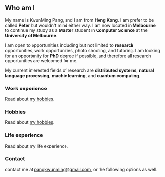 ## Who am I

[comment]: # (add full-rounded photo of me here)

My name is KwunMing Pang, and I am from **Hong Kong**. I am prefer to be called **Peter** but wouldn't mind either way. 
I am now located in **Melbourne** to continue my study as a **Master** student 
in **Computer Science** at the **University of Melbourne**. 

I am open to opportunities including but not limited to **research** opportunities, work opportunities, photo shooting, and tutoring. 
I am looking for an opportunity for **PhD** degree if possible, and therefore all research opportunities are welcomed for me. 

My current interested fields of research are **distributed systems**, **natural language processing**, **machie learning**, and **quantum computing**. 

<PDFReader file="/assets/Peter_CV.pdf" />

### Work experience

Read about [my hobbies](/about/work-experience). 

### Hobbies

Read about [my hobbies](/about/hobby). 

### Life experience

Read about my [life experience](/about/life-experience). 

### Contact

contact me at [pangkwunming@gmail.com](mailto:pangkwunming@gmail.com), or the following options as well. 

<FollowMe col={false}/>
